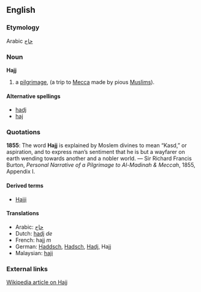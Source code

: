 ==English==
===Etymology===
Arabic [[حاج]]

===Noun===
'''Hajj'''<!-- capitalised? -->

# a [[pilgrimage]], (a trip to [[Mecca]] made by pious [[Muslim]]s).

====Alternative spellings====
*[[hadj]]
*[[haj]]

===Quotations===
'''1855''': The word '''Hajj''' is explained by Moslem divines to mean “Kasd,” or aspiration, and to express man’s sentiment that he is but a wayfarer on earth wending towards another and a nobler world. &mdash; Sir Richard Francis Burton, ''Personal Narrative of a Pilgrimage to Al-Madinah & Meccah'', 1855, Appendix I.

====Derived terms====
*[[Hajji]]

====Translations====
*Arabic: [[حاج]]
*Dutch: [[hadj]] ''de''
*French: hajj ''m''
*German: [[Haddsch]], [[Hadsch]], [[Hadj]], Hajj<!-- masculine? -->
*Malaysian: [[haji]]

===External links===
[[w:Hajj|Wikipedia article on Hajj]]
